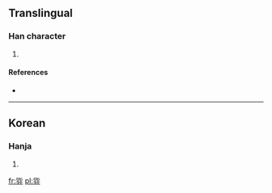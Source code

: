 ==Translingual==

===Han character===
{{Han char|rn=30|rad=口|as=06|sn=9|four=|canj=口心金尸竹 (RPCSH)}}

# {{defn|Han|sort=口06}}

====References====
* {{Han ref|kx=0189.271|dj=0409.140|hdz=10620.051|uh=54DB|ud=21723}}

----

==Korean==

===Hanja===
{{ko-hanja|hangeul=[[뿐]]|rv=ppun}}

# {{defn|Korean}}

[[fr:哛]]
[[pl:哛]]